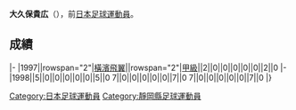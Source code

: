 {{Unreferenced|time=2013-07-05T08:16:49+00:00}}
{{Infobox football biography
|name=大久保貴広
|image=
|fullname=大久保貴広
|birth_date={{Birth date and age|1974|4|29}}
|cityofbirth=[[静岡縣|静岡縣]]
|countryofbirth=[[日本|日本]]
|position=[[中场|中场]]
|currentclub=
|years=1997-1998
|clubs=[[橫濱飛翼|橫濱飛翼]]
|caps(goals)=
|nationalyears=
|nationalteam=
|nationalcaps(goals)=
}}
'''大久保貴広'''（{{Bd|1974年|4月29日||}}），前[[日本|日本]][[足球|足球]][[運動員|運動員]]。

==成績==
{{Football player club statistics 1|YYN}}
{{Football player club statistics 2|JPN|YYN}}
|-
|1997||rowspan="2"|[[橫濱飛翼|橫濱飛翼]]||rowspan="2"|[[日本職業足球甲級聯賽|甲級]]||2||0||0||0||0||0||2||0
|-
|1998||5||0||0||0||0||0||5||0
{{Football player club statistics 3|1|JPN}}7||0||0||0||0||0||7||0
{{Football player club statistics 5}}7||0||0||0||0||0||7||0
|}

{{Japan-sport-bio-stub}}
{{Soccer-player-stub}}
[[Category:日本足球運動員|Category:日本足球運動員]]
[[Category:靜岡縣足球運動員|Category:靜岡縣足球運動員]]